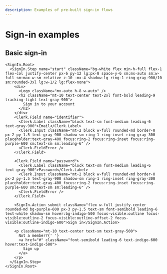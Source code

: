 ```yaml
---
description: Examples of pre-built sign-in flows
---
```


# Sign-in examples

## Basic sign-in

<div className="flex flex-col gap-10 border pt-10 rounded-xl bg-gray-25">

<ElementsSignInExample/>

```tsx
<SignIn.Root>
  <SignIn.Step name="start" className="bg-white flex min-h-full flex-1 flex-col justify-center px-6 py-12 lg:px-8 space-y-6 sm:mx-auto sm:w-full sm:max-w-sm relative z-10 -mx-4 shadow-lg ring-1 ring-gray-900/10 sm:rounded-3xl lg:w-1/2 lg:flex-none">
    <div>
      <Logo className="mx-auto h-8 w-auto" />
      <h2 className="mt-10 text-center text-2xl font-bold leading-9 tracking-tight text-gray-900">
        Sign in to your account
      </h2>
    </div>
    <Clerk.Field name="identifier">
      <Clerk.Label className="block text-sm font-medium leading-6 text-gray-900">Email</Clerk.Label>
      <Clerk.Input className="mt-2 block w-full rounded-md border-0 px-2 py-1.5 text-gray-900 shadow-sm ring-1 ring-inset ring-gray-300 placeholder:text-gray-400 focus:ring-2 focus:ring-inset focus:ring-purple-600 sm:text-sm sm:leading-6" />
      <Clerk.FieldError />
    </Clerk.Field>

    <Clerk.Field name="password">
      <Clerk.Label className="block text-sm font-medium leading-6 text-gray-900">Password</Clerk.Label>
      <Clerk.Input className="mt-2 block w-full rounded-md border-0 px-2 py-1.5 text-gray-900 shadow-sm ring-1 ring-inset ring-gray-300 placeholder:text-gray-400 focus:ring-2 focus:ring-inset focus:ring-purple-600 sm:text-sm sm:leading-6" />
      <Clerk.FieldError />
    </Clerk.Field>

    <SignIn.Action submit className="flex w-full justify-center rounded-md bg-purple-600 px-3 py-1.5 text-sm font-semibold leading-6 text-white shadow-sm hover:bg-indigo-500 focus-visible:outline focus-visible:outline-2 focus-visible:outline-offset-2 focus-visible:outline-indigo-600">Sign in</SignIn.Action>

    <p className="mt-10 text-center text-sm text-gray-500">
      Not a member?{' '}
      <a href="#" className="font-semibold leading-6 text-indigo-600 hover:text-indigo-500">
        Sign up
      </a>
    </p>
  </SignIn.Step>
</SignIn.Root>
```

</div>
